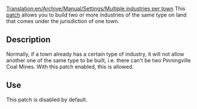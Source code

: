[[Translation:en/Archive/Manual/Settings/Multiple industries per town]]
This [[en/Community/Patches/Patches|patch]] allows you to build two or more industries of the same type on land that comes under the jurisdiction of one town.

== Description ==

Normally, if a town already has a certain type of industry, it will not allow another one of the same type to be built, i.e. there can't be two Pinningville Coal Mines.  With this patch enabled, this is allowed.

== Use ==

This patch is disabled by default.